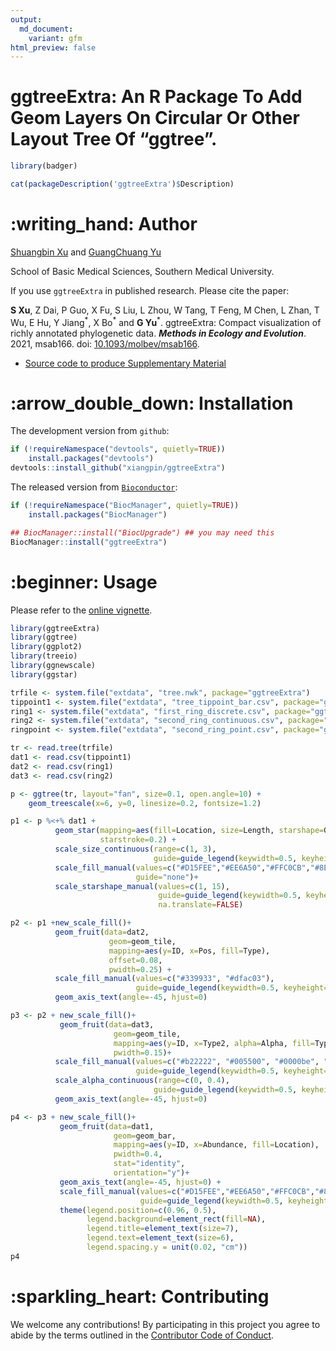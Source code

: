 ```yaml
---
output: 
  md_document:
    variant: gfm
html_preview: false
---
```


<!-- README.md is generated from README.Rmd. Please edit that file -->

# ggtreeExtra: An R Package To Add Geom Layers On Circular Or Other Layout Tree Of "ggtree".

```r
library(badger)
```

```r
cat(packageDescription('ggtreeExtra')$Description)
```

# :writing_hand: Author

[Shuangbin Xu](https://github.com/xiangpin) and [GuangChuang Yu](https://guangchuangyu.github.io)

School of Basic Medical Sciences, Southern Medical University.

If you use `ggtreeExtra` in published research. Please cite the paper:

__S Xu__, Z Dai, P Guo, X Fu, S Liu, L Zhou, W Tang, T Feng, M Chen, L Zhan, T Wu, E Hu, Y Jiang^\*^, X Bo^\*^ and __G Yu__<sup>\*</sup>. ggtreeExtra: Compact visualization of richly annotated phylogenetic data. __*Methods in Ecology and Evolution*__. 2021, msab166. doi: [10.1093/molbev/msab166](https://doi.org/10.1093/molbev/msab166).

   - [Source code to produce Supplementary Material](https://github.com/YuLab-SMU/plotting-tree-with-data-using-ggtreeExtra)

<!--

2. __G Yu__, DK Smith, H Zhu, Y Guan, TTY Lam^\*^. ggtree: an R package for visualization and annotation of phylogenetic trees with their covariates and
   other associated data. __*Methods in Ecology and Evolution*__. 2017, 8(1):28-36.
   doi: [10.1111/2041-210X.12628](https://doi.org/10.1111/2041-210X.12628).

1. __G Yu__. Using ggtree to visualize data on tree-like structures. __*Current Protocols in Bioinformatics*__, 2020, 69:e96. doi: [10.1002/cpbi.96](https://doi.org/10.1002/cpbi.96).
   - [Source code and data to reproduce figures in the article](https://github.com/GuangchuangYu/ggtree-current-protocols)
2. __G Yu__^\*^, TTY Lam, H Zhu, Y Guan^\*^. Two methods for mapping and visualizing associated data on phylogeny using ggtree. __*Molecular Biology and Evolution*__, 2018, 35(2):3041-3043. 
   doi: [10.1093/molbev/msy194](https://doi.org/10.1093/molbev/msy194).
   - [Source code to produce Supplementary Material](https://github.com/GuangchuangYu/plotting_tree_with_data)
3. __G Yu__, DK Smith, H Zhu, Y Guan, TTY Lam^\*^. ggtree: an R package for visualization and annotation of phylogenetic trees with their covariates and 
   other associated data. __*Methods in Ecology and Evolution*__. 2017, 8(1):28-36. 
   doi: [10.1111/2041-210X.12628](https://doi.org/10.1111/2041-210X.12628).

-->

# :arrow_double_down: Installation

The development version from `github`:

```r
if (!requireNamespace("devtools", quietly=TRUE))
    install.packages("devtools")
devtools::install_github("xiangpin/ggtreeExtra")
```

The released version from [`Bioconductor`](https://bioconductor.org/packages/ggtreeExtra):

```r
if (!requireNamespace("BiocManager", quietly=TRUE))
    install.packages("BiocManager")

## BiocManager::install("BiocUpgrade") ## you may need this
BiocManager::install("ggtreeExtra")
```

# :beginner: Usage

Please refer to the [online vignette](https://bioconductor.org/packages/devel/bioc/vignettes/ggtreeExtra/inst/doc/ggtreeExtra.html).

```r
library(ggtreeExtra)
library(ggtree)
library(ggplot2)
library(treeio)
library(ggnewscale)
library(ggstar)

trfile <- system.file("extdata", "tree.nwk", package="ggtreeExtra")
tippoint1 <- system.file("extdata", "tree_tippoint_bar.csv", package="ggtreeExtra")
ring1 <- system.file("extdata", "first_ring_discrete.csv", package="ggtreeExtra")
ring2 <- system.file("extdata", "second_ring_continuous.csv", package="ggtreeExtra")
ringpoint <- system.file("extdata", "second_ring_point.csv", package="ggtreeExtra")

tr <- read.tree(trfile)
dat1 <- read.csv(tippoint1)
dat2 <- read.csv(ring1)
dat3 <- read.csv(ring2)

p <- ggtree(tr, layout="fan", size=0.1, open.angle=10) + 
    geom_treescale(x=6, y=0, linesize=0.2, fontsize=1.2)

p1 <- p %<+% dat1 + 
          geom_star(mapping=aes(fill=Location, size=Length, starshape=Group),
                    starstroke=0.2) +
          scale_size_continuous(range=c(1, 3),
                                guide=guide_legend(keywidth=0.5, keyheight=0.5, override.aes=list(starshape=15), order=2)) +
          scale_fill_manual(values=c("#D15FEE","#EE6A50","#FFC0CB","#8E8E38","#9ACD32","#006400","#8B4513"),
                            guide="none")+
          scale_starshape_manual(values=c(1, 15),
                                 guide=guide_legend(keywidth=0.5, keyheight=0.5, order=1),
                                 na.translate=FALSE)

p2 <- p1 +new_scale_fill()+ 
          geom_fruit(data=dat2,
                      geom=geom_tile,
                      mapping=aes(y=ID, x=Pos, fill=Type),
                      offset=0.08,
                      pwidth=0.25) +
          scale_fill_manual(values=c("#339933", "#dfac03"),
                            guide=guide_legend(keywidth=0.5, keyheight=0.5, order=3)) +
          geom_axis_text(angle=-45, hjust=0)

p3 <- p2 + new_scale_fill()+
           geom_fruit(data=dat3,
                       geom=geom_tile,
                       mapping=aes(y=ID, x=Type2, alpha=Alpha, fill=Type2),
                       pwidth=0.15)+
          scale_fill_manual(values=c("#b22222", "#005500", "#0000be", "#9f1f9f"),
                            guide=guide_legend(keywidth=0.5, keyheight=0.5, order=4)) +
          scale_alpha_continuous(range=c(0, 0.4),
                                guide=guide_legend(keywidth=0.5, keyheight=0.5, order=5)) +
          geom_axis_text(angle=-45, hjust=0)

p4 <- p3 + new_scale_fill()+
           geom_fruit(data=dat1,
                       geom=geom_bar,
                       mapping=aes(y=ID, x=Abundance, fill=Location),
                       pwidth=0.4,
                       stat="identity",
                       orientation="y")+
           geom_axis_text(angle=-45, hjust=0) +
           scale_fill_manual(values=c("#D15FEE","#EE6A50","#FFC0CB","#8E8E38","#9ACD32","#006400","#8B4513"),
                             guide=guide_legend(keywidth=0.5, keyheight=0.5, order=6)) +
           theme(legend.position=c(0.96, 0.5),
                 legend.background=element_rect(fill=NA),
                 legend.title=element_text(size=7),
                 legend.text=element_text(size=6),
                 legend.spacing.y = unit(0.02, "cm"))
p4
```

<!-- <img src="inst/extdata/fig1.png" style="display: block; margin: auto;" /> -->

# :sparkling_heart: Contributing

We welcome any contributions! By participating in this project you agree to abide
by the terms outlined in the [Contributor Code of Conduct](CONDUCT.md).
